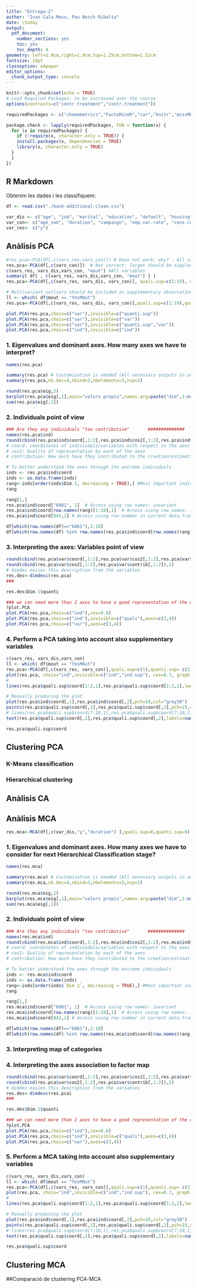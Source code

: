 ```yaml
---
title: "Entrega-2"
author: "Ivan Cala Mesa, Pau Bosch Ribalta"
date: \today
output:
  pdf_document:
    number_sections: yes
    toc: yes
    toc_depth: 4
geometry: left=1.9cm,right=1.9cm,top=1.25cm,bottom=1.52cm
fontsize: 18pt
classoption: a4paper
editor_options: 
  chunk_output_type: console
---
```


```r
knitr::opts_chunk$set(echo = TRUE)
# Load Required Packages: to be increased over the course
options(contrasts=c("contr.treatment","contr.treatment"))

requiredPackages <- c("chemometrics","FactoMineR","car","knitr","missMDA")

package.check <- lapply(requiredPackages, FUN = function(x) {
  for (x in requiredPackages) {
    if (!require(x, character.only = TRUE)) {
    install.packages(x, dependencies = TRUE)
    library(x, character.only = TRUE)
  }
  }
})
```

## R Markdown

Obtenim les dades i les classifiquem:

```r
df <- read.csv("./bank-additional-clean.csv")
```

```r
var_dis <- c("age", "job", "marital", "education", "default", "housing", "loan", "contact", "month", "day_of_week", "previous", "poutcome", "y")
var_con<- c("age_num", "duration", "campaign", "emp.var.rate", "cons.conf.idx", "cons.price.idx", "euribor3m", "nr.employed")
var_res<- c("y")
```

## Anàlisis PCA

```r

#res.pca<-PCA(df[,c(vars_res,vars_con)]) # Does not work: why? - All variables must be numeric. 
res.pca<-PCA(df[,c(vars_con)])  # Not correct: Target should be supplementary
c(vars_res, vars_dis,vars_con, "mout") #All variables
summary( df[ , c(vars_res, vars_dis,vars_con, "mout") ] )
res.pca<-PCA(df[,c(vars_res, vars_dis, vars_con)], quali.sup=c(1:19), quanti.sup= c(21)) 

# Multivariant outliers should be included as supplementary observations
ll <- which( df$mout == "YesMOut")
res.pca<-PCA(df[,c(vars_res, vars_dis, vars_con)],quali.sup=c(1:19),quanti.sup= c(21), ind.sup = ll ) 

plot.PCA(res.pca,choix=c("var"),invisible=c("quanti.sup"))
plot.PCA(res.pca,choix=c("var"),invisible=c("var"))
plot.PCA(res.pca,choix=c("var"),invisible=c("quanti.sup","var"))
plot.PCA(res.pca,choix=c("ind"),invisible=c("ind"))
```

### 1. Eigenvalues and dominant axes. How many axes we have to interpret?

```r

names(res.pca)

summary(res.pca) # Customization is needed (All necessary outputs in one function in R)
summary(res.pca,nb.dec=4,nbind=3,nbelements=3,ncp=2)

round(res.pca$eig,2)
barplot(res.pca$eig[,1],main="valors propis",names.arg=paste("dim",1:nrow(res.pca$eig)))
sum(res.pca$eig[,1])
```

### 2. Individuals point of view

```r
### Are they any individuals "too contributive"       ##############
names(res.pca$ind)
round(cbind(res.pca$ind$coord[,1:2],res.pca$ind$cos2[,1:2],res.pca$ind$contrib[,1:2]),2)
# coord: coordinates of indiviudals/variables with respect to the axes
# cos2: Quality of representation by each of the axes
# contribution: How much have they contributed to the creation/estimation of an axes. 

# To better understand the axes through the extreme individuals
inds <- res.pca$ind$coord
inds <- as.data.frame(inds)
rang<-inds[order(inds$Dim.1, decreasing = TRUE),] #Most important indiviudals wrt dim 1
rang

rang[1,]
res.pca$ind$coord["6861", 1]  # Access using row names: invariant
res.pca$ind$coord[row.names(rang)[1:10],1]  # Access using row names: invariant
res.pca$ind$coord[843,1] # Access using row number in current data.frame

df[which(row.names(df)=="6861"),1:18]
df[which(row.names(df) %in% row.names(res.pca$ind$coord[row.names(rang)[1:10],])),1:18]

```

### 3. Interpreting the axes: Variables point of view

```r
round(cbind(res.pca$var$coord[,1:2],res.pca$var$cos2[,1:2],res.pca$var$contrib[,1:2]),2)
round(cbind(res.pca$var$cos2[,1:2],res.pca$var$contrib[,1:2]),2)
# dimdes easies this description from the variables
res.des<-dimdesc(res.pca)
###

res.des$Dim.1$quanti

### we can need more than 2 axes to have a good representation of the clouds
?plot.PCA
plot.PCA(res.pca,choix=c("ind"),cex=0.8)
plot.PCA(res.pca,choix=c("ind"),invisible=c("quali"),axes=c(3,4))
plot.PCA(res.pca,choix=c("var"),axes=c(3,4))
```

### 4. Perform a PCA taking into account also supplementary variables

```r
c(vars_res, vars_dis,vars_con)
ll <- which( df$mout == "YesMOut")
res.pca<-PCA(df[,c(vars_res, vars_con)],quali.sup=c(1),quanti.sup= c(3), ind.sup = ll) 
plot(res.pca, choix="ind",invisible=c("ind","ind.sup"), cex=0.7, graph.type = "classic")
# 
lines(res.pca$quali.sup$coord[1:2,1],res.pca$quali.sup$coord[1:2,2],lwd=2,col="black") # Does not work unless graph.type "classic" is set

# Manually producing the plot
plot(res.pca$ind$coord[,1],res.pca$ind$coord[,2],pch=19,col="grey30")
points(res.pca$quali.sup$coord[,1],res.pca$quali.sup$coord[,2],pch=15,col="magenta")
# lines(res.pca$quali.sup$coord[7:10,1],res.pca$quali.sup$coord[7:10,2],lwd=2,lty=2,col="blue")
text(res.pca$quali.sup$coord[,1],res.pca$quali.sup$coord[,2],labels=names(res.pca$quali.sup$coord[,1]),col="magenta",cex=0.8)

res.pca$quali.sup$coord


```

## Clustering PCA

### K-Means classification

### Hierarchical clustering

## Anàlisis CA

## Anàlisis MCA

```r
res.mca<-MCA(df[,c(var_dis,"y","duration") ],quali.sup=8,quanti.sup=9)
```

### 1. Eigenvalues and dominant axes. How many axes we have to consider for next Hierarchical Classification stage?

```r

names(res.mca)

summary(res.mca) # Customization is needed (All necessary outputs in one function in R)
summary(res.mca,nb.dec=4,nbind=3,nbelements=3,ncp=2)

round(res.mca$eig,2)
barplot(res.mca$eig[,1],main="valors propis",names.arg=paste("dim",1:nrow(res.mca$eig)))
sum(res.mca$eig[,1])
```

### 2. Individuals point of view

```r
### Are they any individuals "too contributive"       ##############
names(res.mca$ind)
round(cbind(res.mca$ind$coord[,1:2],res.mca$ind$cos2[,1:2],res.mca$ind$contrib[,1:2]),2)
# coord: coordinates of indiviudals/variables with respect to the axes
# cos2: Quality of representation by each of the axes
# contribution: How much have they contributed to the creation/estimation of an axes. 

# To better understand the axes through the extreme individuals
inds <- res.mca$ind$coord
inds <- as.data.frame(inds)
rang<-inds[order(inds$`Dim 1`, decreasing = TRUE),] #Most important indiviudals wrt dim 1
rang

rang[1,]
res.mca$ind$coord["6861", 1]  # Access using row names: invariant
res.mca$ind$coord[row.names(rang)[1:10],1]  # Access using row names: invariant
res.mca$ind$coord[843,1] # Access using row number in current data.frame

df[which(row.names(df)=="6861"),1:18]
df[which(row.names(df) %in% row.names(res.mca$ind$coord[row.names(rang)[1:10],])),1:18]

```

### 3. Interpreting map of categories

### 4. Interpreting the axes association to factor map

```r
round(cbind(res.pca$var$coord[,1:2],res.pca$var$cos2[,1:2],res.pca$var$contrib[,1:2]),2)
round(cbind(res.pca$var$cos2[,1:2],res.pca$var$contrib[,1:2]),2)
# dimdes easies this description from the variables
res.des<-dimdesc(res.pca)
###

res.des$Dim.1$quanti

### we can need more than 2 axes to have a good representation of the clouds
?plot.PCA
plot.PCA(res.pca,choix=c("ind"),cex=0.8)
plot.PCA(res.pca,choix=c("ind"),invisible=c("quali"),axes=c(3,4))
plot.PCA(res.pca,choix=c("var"),axes=c(3,4))
```

### 5. Perform a MCA taking into account also supplementary variables

```r
c(vars_res, vars_dis,vars_con)
ll <- which( df$mout == "YesMOut")
res.pca<-PCA(df[,c(vars_res, vars_con)],quali.sup=c(1),quanti.sup= c(3), ind.sup = ll) 
plot(res.pca, choix="ind",invisible=c("ind","ind.sup"), cex=0.7, graph.type = "classic")
# 
lines(res.pca$quali.sup$coord[1:2,1],res.pca$quali.sup$coord[1:2,2],lwd=2,col="black") # Does not work unless graph.type "classic" is set

# Manually producing the plot
plot(res.pca$ind$coord[,1],res.pca$ind$coord[,2],pch=19,col="grey30")
points(res.pca$quali.sup$coord[,1],res.pca$quali.sup$coord[,2],pch=15,col="magenta")
# lines(res.pca$quali.sup$coord[7:10,1],res.pca$quali.sup$coord[7:10,2],lwd=2,lty=2,col="blue")
text(res.pca$quali.sup$coord[,1],res.pca$quali.sup$coord[,2],labels=names(res.pca$quali.sup$coord[,1]),col="magenta",cex=0.8)

res.pca$quali.sup$coord


```

## Clustering MCA

##Comparació de clustering PCA-MCA

